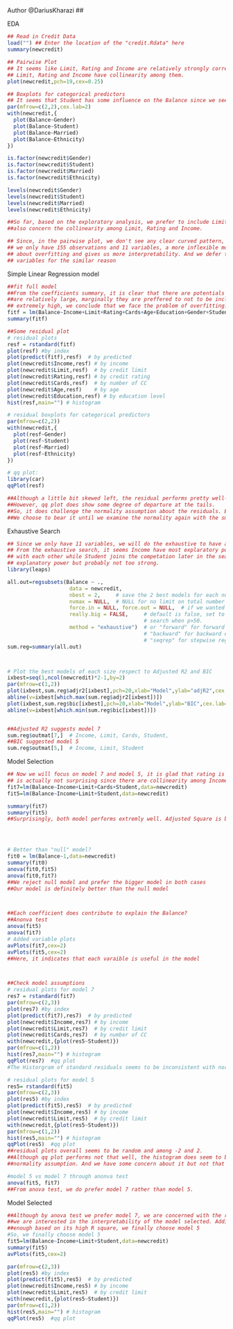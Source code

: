 ##
Author @DariusKharazi
##

EDA
```r
## Read in Credit Data
load("") ## Enter the location of the "credit.Rdata" here
summary(newcredit)

## Pairwise Plot
## It seems like Limit, Rating and Income are relatively strongly correlated with the Balance. However,
## Limit, Rating and Income have collinearity among them.
plot(newcredit,pch=19,cex=0.25)

## Boxplots for categorical predictors
## It seems that Student has some influence on the Balance since we see a clear shift in the corresponding plot.
par(mfrow=c(2,2),cex.lab=2)
with(newcredit,{
  plot(Balance~Gender)
  plot(Balance~Student)
  plot(Balance~Married)
  plot(Balance~Ethnicity)
})

is.factor(newcredit$Gender)
is.factor(newcredit$Student)
is.factor(newcredit$Married)
is.factor(newcredit$Ethnicity)

levels(newcredit$Gender)
levels(newcredit$Student)
levels(newcredit$Married)
levels(newcredit$Ethnicity)

##So far, based on the exploratory analysis, we prefer to include Limit, Rating, Income and Student into the model while
##also concern the collinearity among Limit, Rating and Income.

## Since, in the pairwise plot, we don't see any clear curved pattern, we will stick to the simple linear model. Also, since 
## we only have 155 observations and 11 variables, a more inflexible model like simple linear model will cancel our concern
## about overfitting and gives us more interpretability. And we defer the potential interactions among Student and other
## variables for the similar reason

```


Simple Linear Regression model
```r
##fit full model
##From the coefficients summary, it is clear that there are potentials to drop several variables. Since their p values
##are relatively large, marginally they are preffered to not to be included in the model. Also, since the R value is
## extremely high, we conclude that we face the problem of overfitting. So, we need to drop some variables.
fitf = lm(Balance~Income+Limit+Rating+Cards+Age+Education+Gender+Student+Married+Ethnicity,data=newcredit)
summary(fitf)

##Some residual plot
# residual plots
resf = rstandard(fitf)
plot(resf) #by index
plot(predict(fitf),resf)  # by predicted
plot(newcredit$Income,resf) # by income
plot(newcredit$Limit,resf)  # by credit limit
plot(newcredit$Rating,resf) # by credit rating
plot(newcredit$Cards,resf)  # by number of CC
plot(newcredit$Age,resf)    # by age
plot(newcredit$Education,resf) # by education level
hist(resf,main="") # histogram

# residual boxplots for categorical predictors
par(mfrow=c(2,2))
with(newcredit,{
  plot(resf~Gender)
  plot(resf~Student)
  plot(resf~Married)
  plot(resf~Ethnicity)
})

# qq plot:
library(car)
qqPlot(resf)

##Although a little bit skewed left, the residual performs pretty well- random distributed among -2 and 2-.
##However, qq plot does show some degree of departure at the tails.
##So, it does challenge the normality assumption about the residuals. But, the problem is not that severe.
##We choose to bear it until we examine the normality again with the smaller model.

```


Exhaustive Search
```r
## Since we only have 11 variables, we will do the exhaustive to have a rough feeling.
## From the exhaustive search, it seems Income have most explaratory power.Then, it's Limit and Rating, which seems to compete
## with each other while Student joins the competation later in the search. Cards, Age, Education and Ethnicity also has some
## explanatory power but probably not too strong. 
library(leaps)

all.out=regsubsets(Balance ~ .,
					data = newcredit,
               		nbest = 2,     # save the 2 best models for each number of predictors
               		nvmax = NULL,  # NULL for no limit on total number of variables in model
               		force.in = NULL, force.out = NULL,  # if we wanted to add constraints
               		really.big = FALSE, 	# default is false, set to true to enable exhaustive
               								# search when p>50.
            		method = "exhaustive")	# or "forward" for forward selection,
                                     		# "backward" for backward elimination,
                                     		# "seqrep" for stepwise regression.
sum.reg=summary(all.out)



# Plot the best models of each size respect to Adjusted R2 and BIC
ixbest=seq(1,ncol(newcredit)*2-1,by=2)
par(mfrow=c(1,2))
plot(ixbest,sum.reg$adjr2[ixbest],pch=20,xlab="Model",ylab="adjR2",cex.lab=1,cex.axis=1)
abline(v=ixbest[which.max(sum.reg$adjr2[ixbest])])
plot(ixbest,sum.reg$bic[ixbest],pch=20,xlab="Model",ylab="BIC",cex.lab=1,cex.axis=1)
abline(v=ixbest[which.min(sum.reg$bic[ixbest])])


##Adjusted R2 suggests model 7
sum.reg$outmat[7,]  # Income, Limit, Cards, Student, 
##BIC suggested model 5
sum.reg$outmat[5,]  # Income, Limit, Student

```


Model Selection
```r
## Now we will focus on model 7 and model 5, it is glad that rating is not in the model. It 
## is actually not surprising since there are collinearity among Income, Limit and Rating
fit7=lm(Balance~Income+Limit+Cards+Student,data=newcredit)
fit5=lm(Balance~Income+Limit+Student,data=newcredit)

summary(fit7)
summary(fit5)
##Surprisingly, both model performs extremly well. Adjusted Square is both very high. P values for each coefficient is low.




# Better than "null" model?
fit0 = lm(Balance~1,data=newcredit)
summary(fit0)
anova(fit0,fit5)
anova(fit0,fit7)
##We reject null model and prefer the bigger model in both cases
##Our model is definitely better than the null model



##Each coefficient does contribute to explain the Balance?
##Anonva test
anova(fit5)
anova(fit7)
# Added variable plots
avPlots(fit7,cex=2)
avPlots(fit5,cex=2)
##Here, it indicates that each varaible is useful in the model



##Check model assumptions
# residual plots for model 7
res7 = rstandard(fit7)
par(mfrow=c(2,3))
plot(res7) #by index
plot(predict(fit7),res7)  # by predicted
plot(newcredit$Income,res7) # by income
plot(newcredit$Limit,res7)  # by credit limit
plot(newcredit$Cards,res7)  # by number of CC
with(newcredit,{plot(res5~Student)})
par(mfrow=c(1,2))
hist(res7,main="") # histogram
qqPlot(res7)  #qq plot
#The Historgram of standard residuals seems to be inconsistent with normality assumption and qq plots performs not well.

# residual plots for model 5
res5= rstandard(fit5)
par(mfrow=c(2,3))
plot(res5) #by index
plot(predict(fit5),res5)  # by predicted
plot(newcredit$Income,res5) # by income
plot(newcredit$Limit,res5)  # by credit limit
with(newcredit,{plot(res5~Student)})
par(mfrow=c(1,2))
hist(res5,main="") # histogram
qqPlot(res5)  #qq plot
##residual plots overall seems to be random and among -2 and 2.
##Although qq plot performs not that well, the histogram does seem to be relatively consistent with
##normality assumption. And we have some concern about it but not that huge.

#model 5 vs model 7 through anonva test
anova(fit5, fit7)
##From anova test, we do prefer model 7 rather than model 5.

```



Model Selected
```r
##Although by anova test we prefer model 7, we are concerned with the residual plots of model 7 more. Also,
##we are interested in the interpretability of the model selected. Additionally, since model 5 does explain the data well
##enough based on its high R square, we finally choose model 5
#So, we finally choose model 5
fit5=lm(Balance~Income+Limit+Student,data=newcredit)
summary(fit5)
avPlots(fit5,cex=2)

par(mfrow=c(2,3))
plot(res5) #by index
plot(predict(fit5),res5)  # by predicted
plot(newcredit$Income,res5) # by income
plot(newcredit$Limit,res5)  # by credit limit
with(newcredit,{plot(res5~Student)})
par(mfrow=c(1,2))
hist(res5,main="") # histogram
qqPlot(res5)  #qq plot

```